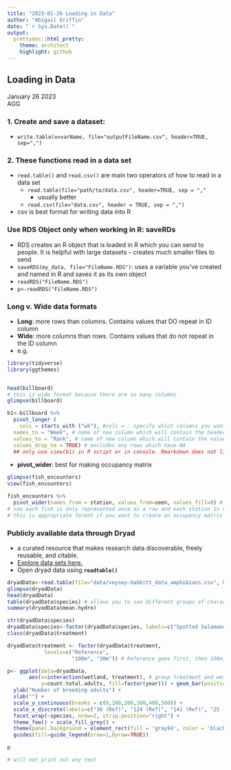 ```yaml
---
title: "2023-01-26 Loading in Data"
author: "Abigail Griffin"
date: "`r Sys.Date()`"
output:
  prettydoc::html_pretty:
    theme: architect
    highlight: github
---
```

## Loading in Data
January 26 2023   
AGG

### 1. Create and save a dataset:
* `write.table(x=varName, file="outputFileName.csv", header=TRUE, sep=",")`

### 2. These functions read in a data set
* `read.table()` and `read.csv()` are main two operators of how to read in a data set
  + `read.table(file="path/to/data.csv", header=TRUE, sep = ","`
      + usually better
  + `read.csv(file="data.csv", header = TRUE, sep = ",")`
* csv is best format for writing data into R

### Use RDS Object only when working in R: saveRDs
* RDS creates an R object that is loaded in R which you can send to people. It is helpful with large datasets - creates much smaller files to send
* `saveRDS(my_data, file="FileName.RDS")`: uses a variable you've created and named in R and saves it as its own object
* `readRDS("FileName.RDS")`
* `p<-readRDS("FileName.RDS")`

### Long v. Wide data formats
* **Long**: more rows than columns. Contains values that DO repeat in ID column
* **Wide**: more columns than rows. Contains values that do not repeat in the ID column
* e.g.
```r
library(tidyverse)
library(ggthemes)


head(billboard)
# this is wide format because there are so many columns
glimpse(billboard)

b1<-billboard %>%
  pivot_longer (
    cols = starts_with ("wk"), #cols = : specify which columns you want to make longer
  names_to = "Week", # name of new column which will contain the header names
  values_to = "Rank", # name of new column which will contain the values
  values_drop_na = TRUE) # excludes any rows which have NA
  ## only use view(b1) in R script or in console. Rmarkdown does not like this. Remove if knitting
```

* **pivot_wider**: best for making occupancy matrix
```r
glimpse(fish_encounters)
view(fish_encounters)

fish_encounters %>%
  pivot_wider(names_from = station, values_from=seen, values_fill=0) # names_from= which column you want to turn into multiple columns # values_from= which column contains the values for the new column cells
# now each fish is only represented once as a row and each station is represented if they are seen there. if never seen there is an NA. so add values_fill=0
# this is appropriate format if you want to create an occupancy matrix
```


### Publicly available data through Dryad
* a curated resource that makes research data discoverable, freely reusable, and citable.
* [Explore data sets here.](https://datadryad.org/search)
* Open dryad data using **`readtable()`**
```r
dryadData<-read.table(file="data/veysey-babbitt_data_amphibians.csv", header=TRUE, sep = ",") # header=TRUE because data do have a header # sep = "," because it's a csv file - separated by commas
glimpse(dryadData)
head(dryadData)
table(dryadData$species) # allows you to see different groups of character column
summary(dryadData$mean.hydro)

str(dryadData$species)
dryadData$species<-factor(dryadData$species, labels=c("Spotted Salamander", "Wood Frog")) #creating 'labels' to use for the plot
class(dryadData$treatment)

dryadData$treatment <- factor(dryadData$treatment, 
            levels=c("Reference",
                     "100m", "30m")) # Reference goes first, then 100m, then 30m

p<- ggplot(data=dryadData, 
       aes(x=interaction(wetland, treatment), # group treatment and wetland
           y=count.total.adults, fill=factor(year))) + geom_bar(position="dodge", stat="identity", color="black") +
  ylab("Number of breeding adults") +
  xlab("") +
  scale_y_continuous(breaks = c(0,100,200,300,400,500)) +
  scale_x_discrete(labels=c("30 (Ref)", "124 (Ref)", "141 (Ref)", "25 (100m)","39 (100m)","55 (100m)","129 (100m)", "7 (30m)","19 (30m)","20 (30m)","59 (30m)")) + #labels for x axis
  facet_wrap(~species, nrow=2, strip.position="right") +
  theme_few() + scale_fill_grey() + 
  theme(panel.background = element_rect(fill = 'gray94', color = 'black'), legend.position="top",  legend.title= element_blank(), axis.title.y = element_text(size=12, face="bold", colour = "black"), strip.text.y = element_text(size = 10, face="bold", colour = "black")) + 
  guides(fill=guide_legend(nrow=1,byrow=TRUE)) 

p

```
```r
# will not print out any text
```
